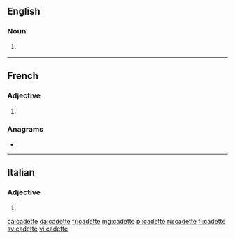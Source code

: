 ==English==

===Noun===
{{en-noun}}

# {{lb|en|rare}} {{feminine noun of|cadet|lang=en}}

----

==French==

===Adjective===
{{fr-adj-form}}

# {{feminine singular of|cadet|lang=fr}}

===Anagrams===
* {{l|fr|détecta}}

----

==Italian==

===Adjective===
{{head|it|adjective form}}

# {{feminine plural of|cadetto|lang=it}}

[[ca:cadette]]
[[da:cadette]]
[[fr:cadette]]
[[mg:cadette]]
[[pl:cadette]]
[[ru:cadette]]
[[fi:cadette]]
[[sv:cadette]]
[[vi:cadette]]